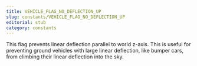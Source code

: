 ```yaml
---
title: VEHICLE_FLAG_NO_DEFLECTION_UP
slug: constants/VEHICLE_FLAG_NO_DEFLECTION_UP
editorial: stub
category: constants
---
```


<LSLConstant
	name="VEHICLE_FLAG_NO_DEFLECTION_UP"
	type="integer"
	value="0x1"
/>

This flag prevents linear deflection parallel to world z-axis. This is useful for preventing ground vehicles with large linear deflection, like bumper cars, from climbing their linear deflection into the sky.
